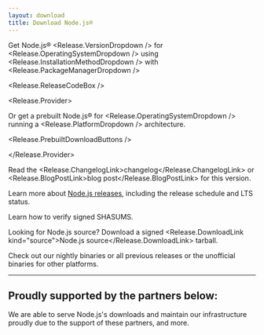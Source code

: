 ```yaml
---
layout: download
title: Download Node.js®
---
```


<section>

Get Node.js® <Release.VersionDropdown /> for <Release.OperatingSystemDropdown /> using <Release.InstallationMethodDropdown /> with <Release.PackageManagerDropdown />

<Release.ReleaseCodeBox />

<Release.Provider>

Or get a prebuilt Node.js® for <Release.OperatingSystemDropdown /> running a <Release.PlatformDropdown /> architecture.

<Release.PrebuiltDownloadButtons />

</Release.Provider>

</section>

<section>

Read the <Release.ChangelogLink>changelog</Release.ChangelogLink> or <Release.BlogPostLink>blog post</Release.BlogPostLink> for this version.

Learn more about [Node.js releases](/about/previous-releases), including the release schedule and LTS status.

Learn how to <LinkWithArrow href="https://github.com/nodejs/node#verifying-binaries">verify</LinkWithArrow> signed SHASUMS.

Looking for Node.js source? Download a signed <Release.DownloadLink kind="source">Node.js source</Release.DownloadLink> tarball.

Check out our <LinkWithArrow href="https://nodejs.org/download/nightly/">nightly</LinkWithArrow> binaries or
all <Link href="/download/archive/current">previous releases</Link>
or the <LinkWithArrow href="https://unofficial-builds.nodejs.org/download/">unofficial</LinkWithArrow> binaries for other platforms.

</section>

---

<section className="mt-3">
  <h2 className='text-center'>Proudly supported by the partners below:</h2>

  <span className="text-center">
    We are able to serve Node.js's downloads and maintain our infrastructure
    proudly due to the support of these partners, <Link href="/about/partners">and more</Link>.
  </span>
  <div className='mt-4'>
    <PartnersLogoList categories="infrastructure"/>
  </div>
</section>
